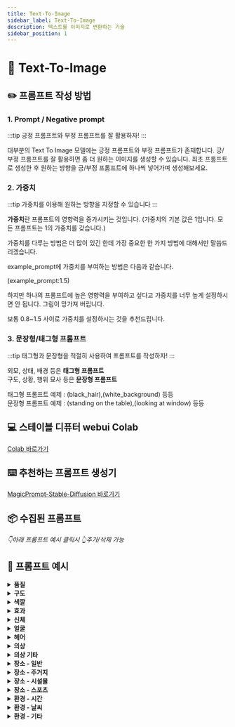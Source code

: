 ```yaml
---
title: Text-To-Image
sidebar_label: Text-To-Image
description: 텍스트를 이미지로 변환하는 기술
sidebar_position: 1
---
```



# 📄 Text-To-Image

## ✏️ 프롬프트 작성 방법

### 1. Prompt / Negative prompt

:::tip
긍정 프롬프트와 부정 프롬프트를 잘 활용하자!
:::

대부분의 Text To Image 모델에는 긍정 프롬프트와 부정 프롬프트가 존재합니다.
긍/부정 프롬프트를 잘 활용하면 좀 더 원하는 이미지를 생성할 수 있습니다.
최초 프롬프트로 생성한 후 원하는 방향을 긍/부정 프롬프트에 하나씩 넣어가며 생성해보세요.

### 2. 가중치

:::tip
가중치를 이용해 원하는 방향을 지정할 수 있습니다
:::

**가중치**란 프롬프트의 영향력을 증가시키는 것입니다.
(가중치의 기본 값은 1입니다. 모든 프롬프트는 1의 가중치를 갖습니다.)

가중치를 다루는 방법은 더 많이 있긴 한데 가장 중요한 한 가지 방법에 대해서만 말씀드리겠습니다.

example_prompt에 가중치를 부여하는 방법은 다음과 같습니다.

(example_prompt:1.5)

하지만 하나의 프롬프트에 높은 영향력을 부여하고 싶다고 가중치를 너무 높게 설정하시면 안 됩니다.
그림이 망가져 버립니다.

보통 0.8~1.5 사이로 가중치를 설정하시는 것을 추천드립니다.


### 3. 문장형/태그형 프롬프트

:::tip
태그형과 문장형을 적절히 사용하여 프롬프트를 작성하자!
:::

외모, 상태, 배경 등은 **태그형 프롬프트**<br />
구도, 상황, 행위 묘사 등은 **문장형 프롬프트**

태그형 프롬프트 예제 : (black_hair),(white_background) 등등<br />
문장형 프롬프트 예제 : (standing on the table),(looking at window) 등등

## 💻 스테이블 디퓨터 webui Colab

[Colab 바로가기](https://colab.research.google.com/drive/1Xeb0Q_v2Do_orXCYksOcKn3J5UBR9HX8?usp=sharing)

## ⌨️ 추천하는 프롬프트 생성기

[MagicPrompt-Stable-Diffusion 바로가기](https://huggingface.co/Gustavosta/MagicPrompt-Stable-Diffusion)

## 📦 수집된 프롬프트

<div id="tti-box" className={styles.promptBox}></div>

*👇아래 프롬프트 예시 클릭시 👆추가/삭제 가능*


## 🔎 프롬프트 예시

<div className={styles.ttiPrompt}>
    <div>
        <details>
            <summary><strong>품질</strong></summary>
            <div>
                <div>
                    <TextToImage prompt="품질"></TextToImage>
                </div>
            </div>
        </details>
    </div>
    <div>
        <details>
            <summary><strong>구도</strong></summary>
            <div>
                <div>
                    <TextToImage prompt="구도"></TextToImage>
                </div>
            </div>
        </details>
    </div>
</div>
<div className={styles.ttiPrompt}>
    <div>
        <details>
            <summary><strong>색깔</strong></summary>
            <div>
                <div>
                    <TextToImage prompt="색깔"></TextToImage>
                </div>
            </div>
        </details>
    </div>
    <div>
        <details>
            <summary><strong>효과</strong></summary>
            <div>
                <div>
                    <TextToImage prompt="효과"></TextToImage>
                </div>
            </div>
        </details>
    </div>
</div>
<div className={styles.ttiPrompt}>
    <div>
        <details>
            <summary><strong>신체</strong></summary>
            <div>
                <div>
                    <TextToImage prompt="신체"></TextToImage>
                </div>
            </div>
        </details>
    </div>
    <div>
        <details>
            <summary><strong>얼굴</strong></summary>
            <div>
                <div>
                    <TextToImage prompt="얼굴"></TextToImage>
                </div>
            </div>
        </details>
    </div>
</div>
<div className={styles.ttiPrompt}>
    <div>
        <details>
            <summary><strong>헤어</strong></summary>
            <div>
                <div>
                    <TextToImage prompt="헤어"></TextToImage>
                </div>
            </div>
        </details>
    </div>
    <div>
        <details>
            <summary><strong>의상</strong></summary>
            <div>
                <div>
                    <TextToImage prompt="의상"></TextToImage>
                </div>
            </div>
        </details>
    </div>
</div>
<div className={styles.ttiPrompt}>
    <div>
        <details>
            <summary><strong>의상 기타</strong></summary>
            <div>
                <div>
                    <TextToImage prompt="의상 기타"></TextToImage>
                </div>
            </div>
        </details>
    </div>
    <div>
        <details>
            <summary><strong>장소 - 일반</strong></summary>
            <div>
                <div>
                    <TextToImage prompt="장소 - 일반"></TextToImage>
                </div>
            </div>
        </details>
    </div>
</div>
<div className={styles.ttiPrompt}>
    <div>
        <details>
            <summary><strong>장소 - 주거지</strong></summary>
            <div>
                <div>
                    <TextToImage prompt="장소 - 주거지"></TextToImage>
                </div>
            </div>
        </details>
    </div>
    <div>
        <details>
            <summary><strong>장소 - 시설물</strong></summary>
            <div>
                <div>
                    <TextToImage prompt="장소 - 시설물"></TextToImage>
                </div>
            </div>
        </details>
    </div>
</div>
<div className={styles.ttiPrompt}>
    <div>
        <details>
            <summary><strong>장소 - 스포츠</strong></summary>
            <div>
                <div>
                    <TextToImage prompt="장소 - 스포츠"></TextToImage>
                </div>
            </div>
        </details>
    </div>
    <div>
        <details>
            <summary><strong>환경 - 시간</strong></summary>
            <div>
                <div>
                    <TextToImage prompt="환경 - 시간"></TextToImage>
                </div>
            </div>
        </details>
    </div>
</div>
<div className={styles.ttiPrompt}>
    <div>
        <details>
            <summary><strong>환경 - 날씨</strong></summary>
            <div>
                <div>
                    <TextToImage prompt="환경 - 날씨"></TextToImage>
                </div>
            </div>
        </details>
    </div>
    <div>
        <details>
            <summary><strong>환경 - 기타</strong></summary>
            <div>
                <div>
                    <TextToImage prompt="환경 - 기타"></TextToImage>
                </div>
            </div>
        </details>
    </div>
</div>